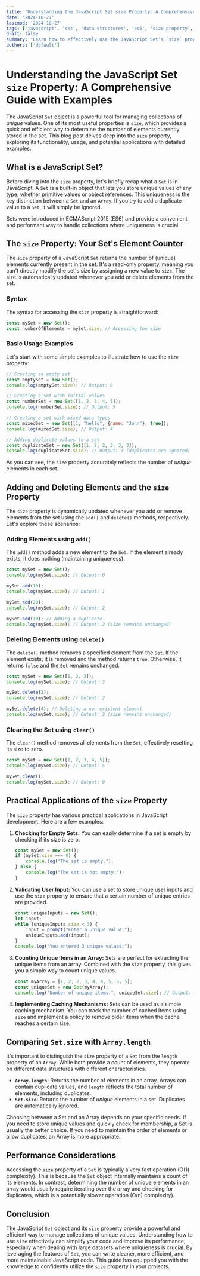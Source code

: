 ```yaml
---
title: "Understanding the JavaScript Set size Property: A Comprehensive Guide with Examples"
date: '2024-10-27'
lastmod: '2024-10-27'
tags: ['javascript', 'set', 'data structures', 'es6', 'size property', 'web development']
draft: false
summary: "Learn how to effectively use the JavaScript Set's `size` property. This comprehensive guide covers everything from basic usage to advanced scenarios, complete with clear examples and explanations."
authors: ['default']
---
```


# Understanding the JavaScript Set `size` Property: A Comprehensive Guide with Examples

The JavaScript `Set` object is a powerful tool for managing collections of *unique* values. One of its most useful properties is `size`, which provides a quick and efficient way to determine the number of elements currently stored in the set. This blog post delves deep into the `size` property, exploring its functionality, usage, and potential applications with detailed examples.

## What is a JavaScript Set?

Before diving into the `size` property, let's briefly recap what a `Set` is in JavaScript. A `Set` is a built-in object that lets you store unique values of any type, whether primitive values or object references.  This uniqueness is the key distinction between a `Set` and an `Array`.  If you try to add a duplicate value to a `Set`, it will simply be ignored.

Sets were introduced in ECMAScript 2015 (ES6) and provide a convenient and performant way to handle collections where uniqueness is crucial.

## The `size` Property: Your Set's Element Counter

The `size` property of a JavaScript `Set` returns the number of (unique) elements currently present in the set. It's a read-only property, meaning you can't directly modify the set's size by assigning a new value to `size`. The size is automatically updated whenever you add or delete elements from the set.

### Syntax

The syntax for accessing the `size` property is straightforward:

```javascript
const mySet = new Set();
const numberOfElements = mySet.size; // Accessing the size
```

### Basic Usage Examples

Let's start with some simple examples to illustrate how to use the `size` property:

```javascript
// Creating an empty set
const emptySet = new Set();
console.log(emptySet.size); // Output: 0

// Creating a set with initial values
const numberSet = new Set([1, 2, 3, 4, 5]);
console.log(numberSet.size); // Output: 5

// Creating a set with mixed data types
const mixedSet = new Set([1, "hello", {name: "John"}, true]);
console.log(mixedSet.size); // Output: 4

// Adding duplicate values to a set
const duplicateSet = new Set([1, 2, 2, 3, 3, 3]);
console.log(duplicateSet.size); // Output: 3 (duplicates are ignored)
```

As you can see, the `size` property accurately reflects the number of *unique* elements in each set.

## Adding and Deleting Elements and the `size` Property

The `size` property is dynamically updated whenever you add or remove elements from the set using the `add()` and `delete()` methods, respectively. Let's explore these scenarios:

### Adding Elements using `add()`

The `add()` method adds a new element to the `Set`. If the element already exists, it does nothing (maintaining uniqueness).

```javascript
const mySet = new Set();
console.log(mySet.size); // Output: 0

mySet.add(10);
console.log(mySet.size); // Output: 1

mySet.add(20);
console.log(mySet.size); // Output: 2

mySet.add(10); // Adding a duplicate
console.log(mySet.size); // Output: 2 (size remains unchanged)
```

### Deleting Elements using `delete()`

The `delete()` method removes a specified element from the `Set`. If the element exists, it is removed and the method returns `true`. Otherwise, it returns `false` and the `Set` remains unchanged.

```javascript
const mySet = new Set([1, 2, 3]);
console.log(mySet.size); // Output: 3

mySet.delete(2);
console.log(mySet.size); // Output: 2

mySet.delete(4); // Deleting a non-existent element
console.log(mySet.size); // Output: 2 (size remains unchanged)
```

### Clearing the Set using `clear()`

The `clear()` method removes all elements from the `Set`, effectively resetting its size to zero.

```javascript
const mySet = new Set([1, 2, 3, 4, 5]);
console.log(mySet.size); // Output: 5

mySet.clear();
console.log(mySet.size); // Output: 0
```

## Practical Applications of the `size` Property

The `size` property has various practical applications in JavaScript development. Here are a few examples:

1. **Checking for Empty Sets:**  You can easily determine if a set is empty by checking if its size is zero.

   ```javascript
   const mySet = new Set();
   if (mySet.size === 0) {
       console.log("The set is empty.");
   } else {
       console.log("The set is not empty.");
   }
   ```

2. **Validating User Input:**  You can use a set to store unique user inputs and use the `size` property to ensure that a certain number of unique entries are provided.

   ```javascript
   const uniqueInputs = new Set();
   let input;
   while (uniqueInputs.size < 3) {
       input = prompt("Enter a unique value:");
       uniqueInputs.add(input);
   }
   console.log("You entered 3 unique values!");
   ```

3. **Counting Unique Items in an Array:** Sets are perfect for extracting the unique items from an array. Combined with the `size` property, this gives you a simple way to count unique values.

   ```javascript
   const myArray = [1, 2, 2, 3, 4, 4, 5, 5, 5];
   const uniqueSet = new Set(myArray);
   console.log("Number of unique items:", uniqueSet.size); // Output: Number of unique items: 5
   ```

4. **Implementing Caching Mechanisms:**  Sets can be used as a simple caching mechanism. You can track the number of cached items using `size` and implement a policy to remove older items when the cache reaches a certain size.

## Comparing `Set.size` with `Array.length`

It's important to distinguish the `size` property of a `Set` from the `length` property of an `Array`.  While both provide a count of elements, they operate on different data structures with different characteristics.

*   **`Array.length`:** Returns the number of elements in an array.  Arrays can contain duplicate values, and `length` reflects the total number of elements, including duplicates.
*   **`Set.size`:** Returns the number of *unique* elements in a set. Duplicates are automatically ignored.

Choosing between a Set and an Array depends on your specific needs. If you need to store unique values and quickly check for membership, a Set is usually the better choice. If you need to maintain the order of elements or allow duplicates, an Array is more appropriate.

## Performance Considerations

Accessing the `size` property of a `Set` is typically a very fast operation (O(1) complexity). This is because the `Set` object internally maintains a count of its elements. In contrast, determining the number of unique elements in an array would usually require iterating over the array and checking for duplicates, which is a potentially slower operation (O(n) complexity).

## Conclusion

The JavaScript `Set` object and its `size` property provide a powerful and efficient way to manage collections of unique values.  Understanding how to use `size` effectively can simplify your code and improve its performance, especially when dealing with large datasets where uniqueness is crucial.  By leveraging the features of `Set`, you can write cleaner, more efficient, and more maintainable JavaScript code. This guide has equipped you with the knowledge to confidently utilize the `size` property in your projects.